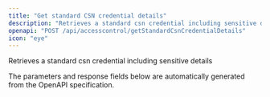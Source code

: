 ```yaml
---
title: "Get standard CSN credential details"
description: "Retrieves a standard csn credential including sensitive details"
openapi: "POST /api/accesscontrol/getStandardCsnCredentialDetails"
icon: "eye"
---
```


Retrieves a standard csn credential including sensitive details

<Note>
The parameters and response fields below are automatically generated from the OpenAPI specification.
</Note>
